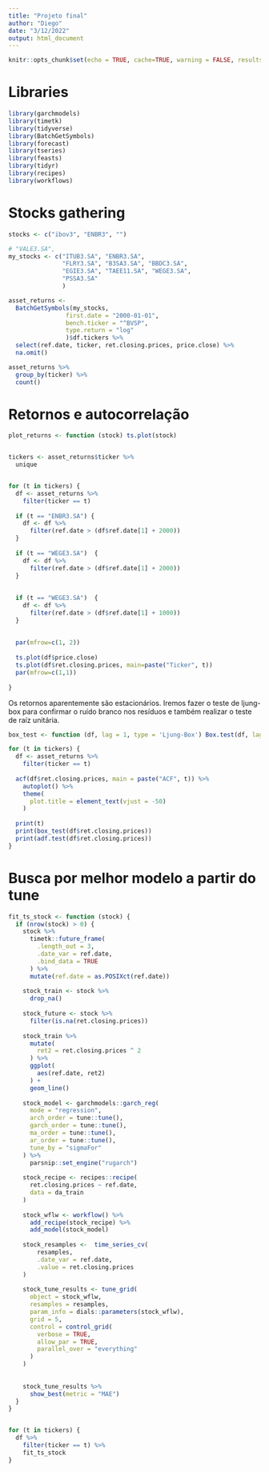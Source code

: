 ```yaml
---
title: "Projeto final"
author: "Diego"
date: "3/12/2022"
output: html_document
---
```


```r
knitr::opts_chunk$set(echo = TRUE, cache=TRUE, warning = FALSE, results = "hide")
```

# Libraries

```r
library(garchmodels)
library(timetk)
library(tidyverse)
library(BatchGetSymbols)
library(forecast)
library(tseries)
library(feasts)
library(tidyr)
library(recipes)
library(workflows)
```


# Stocks gathering
```r
stocks <- c("ibov3", "ENBR3", "")

# "VALE3.SA",
my_stocks <- c("ITUB3.SA", "ENBR3.SA",
               "FLRY3.SA", "B3SA3.SA", "BBDC3.SA",
               "EGIE3.SA", "TAEE11.SA", "WEGE3.SA", 
               "PSSA3.SA"
               )

asset_returns <- 
  BatchGetSymbols(my_stocks,
                first.date = "2000-01-01",
                bench.ticker = "^BVSP",
                type.return = "log"
                )$df.tickers %>% 
  select(ref.date, ticker, ret.closing.prices, price.close) %>% 
  na.omit() 

asset_returns %>% 
  group_by(ticker) %>% 
  count()
``` 

 
# Retornos e autocorrelação

```r

plot_returns <- function (stock) ts.plot(stock)


tickers <- asset_returns$ticker %>% 
  unique


for (t in tickers) {
  df <- asset_returns %>% 
    filter(ticker == t)
  
  if (t == "ENBR3.SA") {
    df <- df %>%
      filter(ref.date > (df$ref.date[1] + 2000))
  }
  
  if (t == "WEGE3.SA")  {
    df <- df %>% 
      filter(ref.date > (df$ref.date[1] + 2000))
  }
  
  
  if (t == "WEGE3.SA")  {
    df <- df %>% 
      filter(ref.date > (df$ref.date[1] + 1000))
  }
  
  
  par(mfrow=c(1, 2))
  
  ts.plot(df$price.close)
  ts.plot(df$ret.closing.prices, main=paste("Ticker", t)) 
  par(mfrow=c(1,1))
    
}

```

Os retornos aparentemente são estacionários. Iremos fazer o teste de ljung-box para confirmar o ruído branco nos resíduos e também realizar o teste de raíz unitária.


```r

box_test <- function (df, lag = 1, type = 'Ljung-Box') Box.test(df, lag = lag, type = type)

for (t in tickers) {
  df <- asset_returns %>% 
    filter(ticker == t)
  
  acf(df$ret.closing.prices, main = paste("ACF", t)) %>% 
    autoplot() %>% 
    theme(
      plot.title = element_text(vjust = -50)
    )
  
  print(t)
  print(box_test(df$ret.closing.prices))
  print(adf.test(df$ret.closing.prices))
}

```

# Busca por melhor modelo a partir do tune

```r

fit_ts_stock <- function (stock) {
  if (nrow(stock) > 0) {
    stock %>% 
      timetk::future_frame(
        .length_out = 3,
        .date_var = ref.date,
        .bind_data = TRUE
      ) %>% 
      mutate(ref.date = as.POSIXct(ref.date))
    
    stock_train <- stock %>% 
      drop_na()
    
    stock_future <- stock %>% 
      filter(is.na(ret.closing.prices))
    
    stock_train %>% 
      mutate(
        ret2 = ret.closing.prices ^ 2
      ) %>% 
      ggplot(
        aes(ref.date, ret2)
      ) +
      geom_line()
    
    stock_model <- garchmodels::garch_reg(
      mode = "regression",
      arch_order = tune::tune(),
      garch_order = tune::tune(),
      ma_order = tune::tune(),
      ar_order = tune::tune(),
      tune_by = "sigmaFor"
    ) %>% 
      parsnip::set_engine("rugarch")
    
    stock_recipe <- recipes::recipe(
      ret.closing.prices ~ ref.date,
      data = da_train
    )
    
    stock_wflw <- workflow() %>% 
      add_recipe(stock_recipe) %>% 
      add_model(stock_model)
    
    stock_resamples <-  time_series_cv(
        resamples,
        .date_var = ref.date,
        .value = ret.closing.prices
    )
    
    stock_tune_results <- tune_grid(
      object = stock_wflw,
      resamples = resamples,
      param_info = dials::parameters(stock_wflw),
      grid = 5,
      control = control_grid(
        verbose = TRUE,
        allow_par = TRUE,
        parallel_over = "everything"
      )
    )
    
    
    stock_tune_results %>% 
      show_best(metric = "MAE")
  }
} 


for (t in tickers) {
  df %>% 
    filter(ticker == t) %>% 
    fit_ts_stock
}

```

